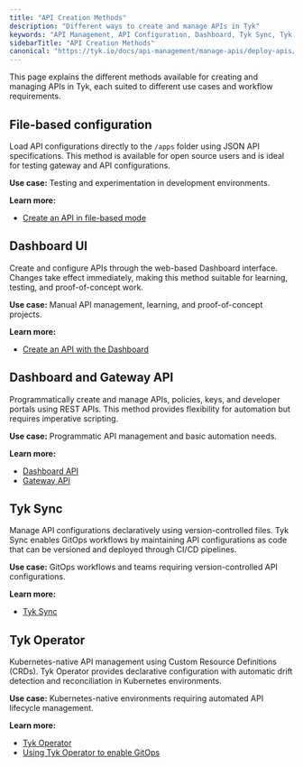 ```yaml
---
title: "API Creation Methods"
description: "Different ways to create and manage APIs in Tyk"
keywords: "API Management, API Configuration, Dashboard, Tyk Sync, Tyk Operator"
sidebarTitle: "API Creation Methods"
canonical: "https://tyk.io/docs/api-management/manage-apis/deploy-apis/deploy-apis-overview"
---
```


This page explains the different methods available for creating and managing APIs in Tyk, each suited to different use cases and workflow requirements.

## File-based configuration
<a id="file-based-configuration"></a>

Load API configurations directly to the `/apps` folder using JSON API specifications. This method is available for open source users and is ideal for testing gateway and API configurations.

**Use case:** Testing and experimentation in development environments.

**Learn more:**
* [Create an API in file-based mode](/api-management/gateway-config-managing-classic#create-an-api-in-file-based-mode)

## Dashboard UI

Create and configure APIs through the web-based Dashboard interface. Changes take effect immediately, making this method suitable for learning, testing, and proof-of-concept work.

**Use case:** Manual API management, learning, and proof-of-concept projects.

**Learn more:**
* [Create an API with the Dashboard](/api-management/gateway-config-managing-classic#create-an-api-with-the-dashboard)

## Dashboard and Gateway API

Programmatically create and manage APIs, policies, keys, and developer portals using REST APIs. This method provides flexibility for automation but requires imperative scripting.

**Use case:** Programmatic API management and basic automation needs.

**Learn more:**
- [Dashboard API](/api-management/dashboard-configuration#exploring-the-dashboard-api)
- [Gateway API](/tyk-gateway-api)

## Tyk Sync

Manage API configurations declaratively using version-controlled files. Tyk Sync enables GitOps workflows by maintaining API configurations as code that can be versioned and deployed through CI/CD pipelines.

**Use case:** GitOps workflows and teams requiring version-controlled API configurations.

**Learn more:**
- [Tyk Sync](/api-management/automations/sync)

## Tyk Operator

Kubernetes-native API management using Custom Resource Definitions (CRDs). Tyk Operator provides declarative configuration with automatic drift detection and reconciliation in Kubernetes environments.

**Use case:** Kubernetes-native environments requiring automated API lifecycle management.

**Learn more:**
- [Tyk Operator](/api-management/automations/operator#what-is-tyk-operator)
- [Using Tyk Operator to enable GitOps](/api-management/automations)
